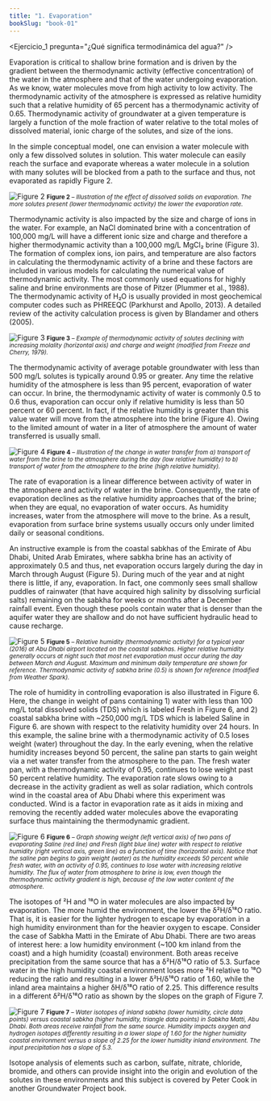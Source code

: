 ```yaml
---
title: "1. Evaporation"
bookSlug: "book-01"
---
```



<Ejercicio_1 pregunta="¿Qué significa termodinámica del agua?" />

Evaporation is critical to shallow brine formation and is driven by the gradient between the thermodynamic activity (effective concentration) of the water in the atmosphere and that of the water undergoing evaporation. As we know, water molecules move from high activity to low activity. The thermodynamic activity of the atmosphere is expressed as relative humidity such that a relative humidity of 65 percent has a thermodynamic activity of 0.65. Thermodynamic activity of groundwater at a given temperature is largely a function of the mole fraction of water relative to the total moles of dissolved material, ionic charge of the solutes, and size of the ions.

In the simple conceptual model, one can envision a water molecule with only a few dissolved solutes in solution. This water molecule can easily reach the surface and evaporate whereas a water molecule in a solution with many solutes will be blocked from a path to the surface and thus, not evaporated as rapidly Figure 2.

![Figure 2](https://books.gw-project.org/a-conceptual-overview-of-surface-and-near-surface-brines-and-evaporite-minerals/wp-content/uploads/sites/22/2022/01/image3.png)
<small><b>Figure 2</b> <em> – Illustration of the effect of dissolved solids on evaporation. The more solutes present (lower thermodynamic activity) the lower the evaporation rate.</em></small>

Thermodynamic activity is also impacted by the size and charge of ions in the water. For example, an NaCl dominated brine with a concentration of 100,000 mg/L will have a different ionic size and charge and therefore a higher thermodynamic activity than a 100,000 mg/L MgCl₂ brine (Figure 3). The formation of complex ions, ion pairs, and temperature are also factors in calculating the thermodynamic activity of a brine and these factors are included in various models for calculating the numerical value of thermodynamic activity. The most commonly used equations for highly saline and brine environments are those of Pitzer (Plummer et al., 1988). The thermodynamic activity of H₂O is usually provided in most geochemical computer codes such as PHREEQC (Parkhurst and Apollo, 2013). A detailed review of the activity calculation process is given by Blandamer and others (2005).

<img 
  src="https://books.gw-project.org/a-conceptual-overview-of-surface-and-near-surface-brines-and-evaporite-minerals/wp-content/uploads/sites/22/2022/01/image4.png" 
  alt="Figure 3"
  class="bg-white inline-block p-4 mx-auto"
/>
<small><b>Figure 3</b> <em> – Example of thermodynamic activity of solutes declining with increasing molality (horizontal axis) and charge and weight (modified from Freeze and Cherry, 1979).</em></small>

The thermodynamic activity of average potable groundwater with less than 500 mg/L solutes is typically around 0.95 or greater. Any time the relative humidity of the atmosphere is less than 95 percent, evaporation of water can occur. In brine, the thermodynamic activity of water is commonly 0.5 to 0.6 thus, evaporation can occur only if relative humidity is less than 50 percent or 60 percent. In fact, if the relative humidity is greater than this value water will move from the atmosphere into the brine (Figure 4). Owing to the limited amount of water in a liter of atmosphere the amount of water transferred is usually small.

![Figure 4](https://books.gw-project.org/a-conceptual-overview-of-surface-and-near-surface-brines-and-evaporite-minerals/wp-content/uploads/sites/22/2022/01/image5.png)
<small><b>Figure 4</b> <em> – Illustration of the change in water transfer from a) transport of water from the brine to the atmosphere during the day (low relative humidity) to b) transport of water from the atmosphere to the brine (high relative humidity).</em></small>

The rate of evaporation is a linear difference between activity of water in the atmosphere and activity of water in the brine. Consequently, the rate of evaporation declines as the relative humidity approaches that of the brine; when they are equal, no evaporation of water occurs. As humidity increases, water from the atmosphere will move to the brine. As a result, evaporation from surface brine systems usually occurs only under limited daily or seasonal conditions.

An instructive example is from the coastal sabkhas of the Emirate of Abu Dhabi, United Arab Emirates, where sabkha brine has an activity of approximately 0.5 and thus, net evaporation occurs largely during the day in March through August (Figure 5). During much of the year and at night there is little, if any, evaporation. In fact, one commonly sees small shallow puddles of rainwater (that have acquired high salinity by dissolving surficial salts) remaining on the sabkha for weeks or months after a December rainfall event. Even though these pools contain water that is denser than the aquifer water they are shallow and do not have sufficient hydraulic head to cause recharge.

<img 
  src="https://books.gw-project.org/a-conceptual-overview-of-surface-and-near-surface-brines-and-evaporite-minerals/wp-content/uploads/sites/22/2022/01/image6.png" 
  alt="Figure 5"
  class="bg-white inline-block p-4 mx-auto"
/>
<small><b>Figure 5</b> <em> – Relative humidity (thermodynamic activity) for a typical year (2016) at Abu Dhabi airport located on the coastal sabkhas. Higher relative humidity generally occurs at night such that most net evaporation must occur during the day between March and August. Maximum and minimum daily temperature are shown for reference. Thermodynamic activity of sabkha brine (0.5) is shown for reference (modified from Weather Spark).</em></small>

The role of humidity in controlling evaporation is also illustrated in Figure 6. Here, the change in weight of pans containing 1) water with less than 100 mg/L total dissolved solids (TDS) which is labeled Fresh in Figure 6, and 2) coastal sabkha brine with ~250,000 mg/L TDS which is labeled Saline in Figure 6. are shown with respect to the relativity humidity over 24 hours. In this example, the saline brine with a thermodynamic activity of 0.5 loses weight (water) throughout the day. In the early evening, when the relative humidity increases beyond 50 percent, the saline pan starts to gain weight via a net water transfer from the atmosphere to the pan. The fresh water pan, with a thermodynamic activity of 0.95, continues to lose weight past 50 percent relative humidity. The evaporation rate slows owing to a decrease in the activity gradient as well as solar radiation, which controls wind in the coastal area of Abu Dhabi where this experiment was conducted. Wind is a factor in evaporation rate as it aids in mixing and removing the recently added water molecules above the evaporating surface thus maintaining the thermodynamic gradient.

![Figure 6](https://books.gw-project.org/a-conceptual-overview-of-surface-and-near-surface-brines-and-evaporite-minerals/wp-content/uploads/sites/22/2022/01/image7.png)
<small><b>Figure 6</b> <em> – Graph showing weight (left vertical axis) of two pans of evaporating Saline (red line) and Fresh (light blue line) water with respect to relative humidity (right vertical axis, green line) as a function of time (horizontal axis). Notice that the saline pan begins to gain weight (water) as the humidity exceeds 50 percent while fresh water, with an activity of 0.95, continues to lose water with increasing relative humidity. The flux of water from atmosphere to brine is low, even though the thermodynamic activity gradient is high, because of the low water content of the atmosphere.</em></small>

The isotopes of ²H and ¹⁸O in water molecules are also impacted by evaporation. The more humid the environment, the lower the δ²H/δ¹⁸O ratio. That is, it is easier for the lighter hydrogen to escape by evaporation in a high humidity environment than for the heavier oxygen to escape. Consider the case of Sabkha Matti in the Emirate of Abu Dhabi. There are two areas of interest here: a low humidity environment (~100 km inland from the coast) and a high humidity (coastal) environment. Both areas receive precipitation from the same source that has a δ²H/δ¹⁸O ratio of 5.3. Surface water in the high humidity coastal environment loses more ²H relative to ¹⁸O reducing the ratio and resulting in a lower δ²H/δ¹⁸O ratio of 1.60, while the inland area maintains a higher δH/δ¹⁸O ratio of 2.25. This difference results in a different δ²H/δ¹⁸O ratio as shown by the slopes on the graph of Figure 7.

![Figure 7](https://books.gw-project.org/a-conceptual-overview-of-surface-and-near-surface-brines-and-evaporite-minerals/wp-content/uploads/sites/22/2022/01/image8.png)
<small><b>Figure 7</b> <em> – Water isotopes of inland sabkha (lower humidity, circle data points) versus coastal sabkha (higher humidity, triangle data points) in Sabkha Matti, Abu Dhabi. Both areas receive rainfall from the same source. Humidity impacts oxygen and hydrogen isotopes differently resulting in a lower slope of 1.60 for the higher humidity coastal environment versus a slope of 2.25 for the lower humidity inland environment. The input precipitation has a slope of 5.3.</em></small>

Isotope analysis of elements such as carbon, sulfate, nitrate, chloride, bromide, and others can provide insight into the origin and evolution of the solutes in these environments and this subject is covered by Peter Cook in another Groundwater Project book.
